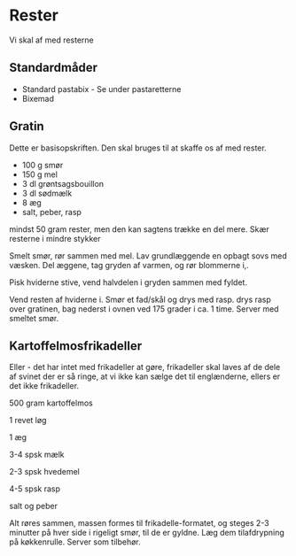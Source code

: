 # Rester

Vi skal af med resterne

## Standardmåder

* Standard pastabix - Se under pastaretterne
* Bixemad


## Gratin

Dette er basisopskriften. Den skal bruges til at skaffe os af med rester.


* 100 g smør
* 150 g mel
* 3 dl grøntsagsbouillon
* 3 dl sødmælk
* 8 æg
* salt, peber, rasp

mindst 50 gram rester, men den kan sagtens trække en del mere.
Skær resterne i mindre stykker

Smelt smør, rør sammen med mel. Lav grundlæggende en opbagt
sovs med væsken.
Del æggene, tag gryden af varmen, og rør blommerne i,.

Pisk hviderne stive, vend halvdelen i gryden sammen med fyldet.

Vend resten af hviderne i. Smør et fad/skål 
og drys med rasp. drys rasp over gratinen, bag nederst i ovnen
ved 175 grader i ca. 1 time. Server med smeltet smør.

## Kartoffelmosfrikadeller
Eller - det har intet med frikadeller at gøre, frikadeller skal laves af de dele af svinet der er så ringe, at vi ikke kan sælge det til englænderne, ellers er det ikke frikadeller.

500 gram kartoffelmos

1 revet løg

1 æg

3-4 spsk mælk

2-3 spsk hvedemel

4-5 spsk rasp

salt og peber

Alt røres sammen, massen formes til frikadelle-formatet, og steges 2-3 minutter på hver side i rigeligt smør, til de er gyldne. Læg dem tilafdrypning på køkkenrulle. Server som tilbehør.

